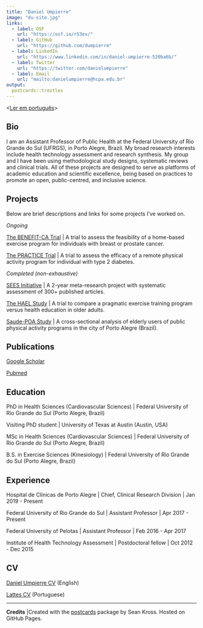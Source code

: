 ```yaml
---
title: "Daniel Umpierre"
image: "du-site.jpg"
links:
  - label: OSF
    url: "https://osf.io/r53ev/"
  - label: GitHub
    url: "https://github.com/dumpierre"
  - label: LinkedIn
    url: "https://www.linkedin.com/in/daniel-umpierre-520ba6b/"
  - label: Twitter
    url: "https://twitter.com/danielumpierre" 
  - label: Email
    url: "mailto:danielumpierre@hcpa.edu.br"
output:
  postcards::trestles
---
```


\<[Ler em português](../br)\>

## Bio

I am an Assistant Professor of Public Health at the Federal University of Rio Grande do Sul (UFRGS), in Porto Alegre, Brazil. My broad research interests include health technology assessment and research synthesis. My group and I have been using methodological study designs, systematic reviews and clinical trials. All of these projects are designed to serve as platforms of academic education and scientific excellence, being based on practices to promote an open, public-centred, and inclusive science.

## Projects

Below are brief descriptions and links for some projects I've worked on.

*Ongoing*

[The BENEFIT-CA Trial](https://osf.io/gw2x6/) \| A trial to assess the feasibility of a home-based exercise program for individuals with breast or prostate cancer.

[The PRACTICE Trial](https://osf.io/npxdw/) \| A trial to assess the efficacy of a remote physical activity program for individual with type 2 diabetes.

*Completed (non-exhaustive)*

[SEES Initiative](https://sees-initiative.org/) \| A 2-year meta-research project with systematic assessment of 300+ published articles.

[The HAEL Study](https://osf.io/56wrv/) \| A trial to compare a pragmatic exercise training program versus health education in older adults.

[Saude-POA Study](https://osf.io/q4r69/) \| A cross-sectional analysis of elderly users of public physical activity programs in the city of Porto Alegre (Brazil).

## Publications

[Google Scholar](https://scholar.google.com.br/citations?user=1vl98BgAAAAJ)

[Pubmed](https://pubmed.ncbi.nlm.nih.gov/?term=umpierre+d%5Bauthor%5D+not+1989%5Bdp%5D)

## Education

PhD in Health Sciences (Cardiovascular Sciences) \| Federal University of Rio Grande do Sul (Porto Alegre, Brazil)

Visiting PhD student \| University of Texas at Austin (Austin, USA)

MSc in Health Sciences (Cardiovascular Sciences) \| Federal University of Rio Grande do Sul (Porto Alegre, Brazil)

B.S. in Exercise Sciences (Kinesiology) \| Federal University of Rio Grande do Sul (Porto Alegre, Brazil)

## Experience

Hospital de Clínicas de Porto Alegre \| Chief, Clinical Research Division \| Jan 2019 - Present

Federal University of Rio Grande do Sul \| Assistant Professor \| Apr 2017 - Present

Federal University of Pelotas \| Assistant Professor \| Feb 2016 - Apr 2017

Institute of Health Technology Assessment \| Postdoctoral fellow \| Oct 2012 - Dec 2015

## CV

[Daniel Umpierre CV](https://github.com/dumpierre/website/raw/main/CV-DanielUmpierre.pdf) (English)

[Lattes CV](http://lattes.cnpq.br/7262168077244929) (Portuguese)

------------------------------------------------------------------------

**Credits** \|Created with the [postcards](https://github.com/seankross/postcards) package by Sean Kross. Hosted on GitHub Pages.
